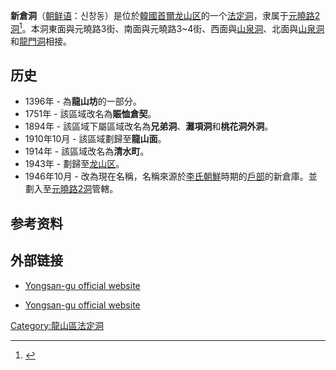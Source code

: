 {{Infobox Korean settlement
| title=新倉洞
| img= 
| imgwidth= 
| imgcaption=
| hangul=신창동
| hanja=新倉洞
| rr=Sinchang-dong
| mr=Sinch'ang-tong
| area_km2=
| pop=
| popnote=
| popyear=
| popden_km2= 
| popdennote=
| divs=
| map=
| mapcaption=
}}
'''新倉洞'''（[[朝鲜语|朝鲜语]]：신창동）是位於[[大韓民國|韓國]][[首爾|首爾]][[龙山区_(首尔)|龙山区]]的一个[[法定洞|法定洞]]，隶属于[[元曉路洞|元曉路2洞]]<ref name="encyber">{{cite web |url=http://www.encyber.com/search_w/ctdetail.php?masterno=763894&contentno=763894 |title=신창동 (Sinchang-dong 新倉洞) |publisher=Doosan Encyclopedia |accessdate=2008-04-21 |language=ko |archive-date=2013-01-22 |archive-url=https://archive.is/20130122094817/http://www.encyber.com/search_w/ctdetail.php?masterno=763894&contentno=763894 |dead-url=yes }}</ref>。本洞東面與元曉路3街、南面與元曉路3~4街、西面與[[山泉洞|山泉洞]]、北面與[[山泉洞|山泉洞]]和[[龍門洞|龍門洞]]相接。

==历史==
*1396年 - 為'''龍山坊'''的一部分。
*1751年 - 該區域改名為'''賑恤倉契'''。
*1894年 - 該區域下屬區域改名為'''兄弟洞'''、'''灘項洞'''和'''桃花洞外洞'''。
*1910年10月 - 該區域劃歸至'''龍山面'''。
*1914年 - 該區域改名為'''清水町'''。
*1943年 - 劃歸至[[龙山区_(首尔)|龙山区]]。
*1946年10月 - 改為現在名稱，名稱來源於[[李氏朝鮮|李氏朝鮮]]時期的[[戶部|戶部]]的新倉庫。並劃入至[[元曉路洞|元曉路2洞]]管轄。

==参考资料==
{{Reflist}}

==外部链接==
*{{en}} [https://web.archive.org/web/20070928234341/http://yongsan.go.kr/eng/ Yongsan-gu official website]
*{{ko}} [http://yongsan.go.kr/ Yongsan-gu official website]

{{首尔特别市龙山区}}

[[Category:龍山區法定洞|Category:龍山區法定洞]]